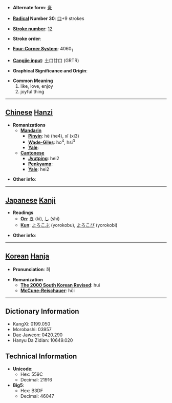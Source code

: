 * '''Alternate form''': [[憙]]

* '''[[Wiktionary:Chinese radical index| Radical]] Number 30''': [[Wiktionary:Chinese radical index 口|口]]+9 strokes

* '''[[Wiktionary:Chinese total strokes index|Stroke number]]''': [[Wiktionary:Chinese total strokes index 12|12]]

* '''Stroke order''': 

* '''[[Wiktionary:Chinese four corner index|Four-Corner System]]''': 4060<sub>1</sub>

* '''[[Wiktionary:Chinese Cangjie index|Cangjie input]]''': 土口廿口 (GRTR)

* '''Graphical Significance and Origin''': 

* '''Common Meaning'''
*#like, love, enjoy
*# joyful thing


----

== [[Chinese]] [[Hanzi]] ==

* '''Romanizations'''
** '''[[Mandarin]]'''
*** '''[[Pinyin]]''': hè (he4), xǐ (xi3)
*** '''[[Wade-Giles]]''': ho<sup>4</sup>, hsi<sup>3</sup>
*** '''[[Yale]]''': 
** '''[[Cantonese]]'''
*** '''[[Jyutping]]''': hei2
*** '''[[Penkyamp]]''': 
*** '''[[Yale]]''': hei2

* '''Other info''': 

----

== [[Japanese]] [[Kanji]] ==

* '''Readings'''
** '''[[On]]''': [[き]] (ki), [[し]] (shi)
** '''[[Kun]]''': [[よろこぶ]] (yorokobu), [[よろこび]] (yorokobi)

* '''Other info''':  

----

== [[Korean]] [[Hanja]] ==

* '''Pronunciation''': 희

* '''Romanization'''
** '''[[The 2000 South Korean Revised Romanization|The 2000 South Korean Revised]]''': hui
** '''[[McCune-Reischauer]]''': hŭi

----

== Dictionary Information ==

* KangXi: 0199.050
* Morobashi: 03957
* Dae Jaweon: 0420.290
* Hanyu Da Zidian: 10649.020

== Technical Information ==

* '''Unicode''':
** Hex: 559C
** Decimal: 21916
* '''Big5''':
** Hex: B3DF
** Decimal: 46047